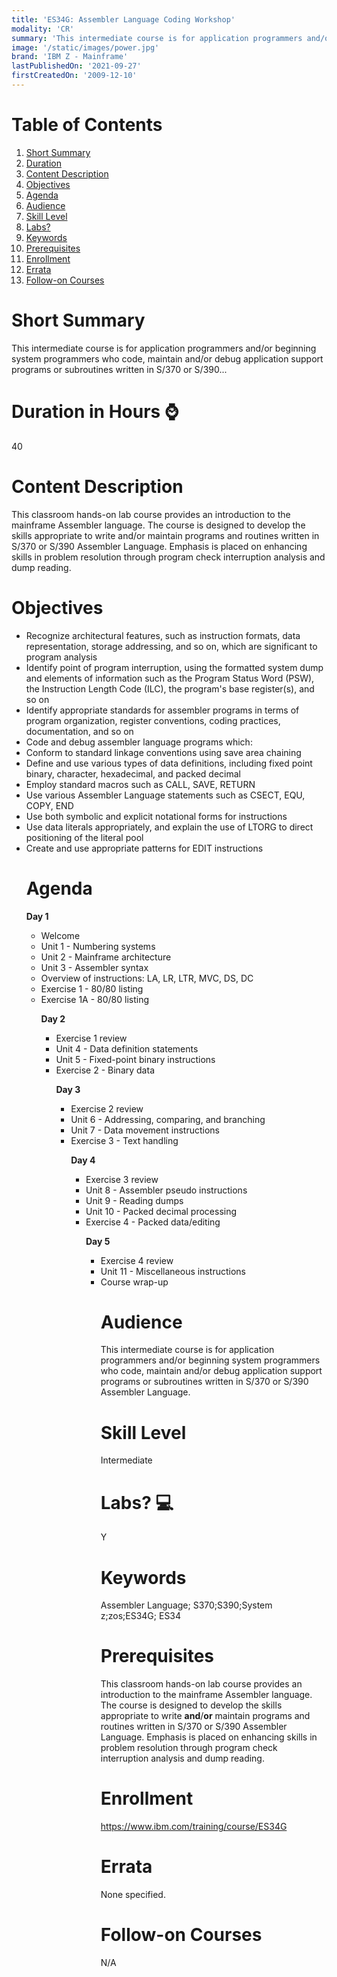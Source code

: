```yaml
---
title: 'ES34G: Assembler Language Coding Workshop'
modality: 'CR'
summary: 'This intermediate course is for application programmers and/or beginning system programmers who code, maintain and/or debug application support programs or subroutines written in S/370 or S/390...'
image: '/static/images/power.jpg'
brand: 'IBM Z - Mainframe'
lastPublishedOn: '2021-09-27'
firstCreatedOn: '2009-12-10'
---
```

# Table of Contents
1.  [Short Summary](#short-summary)
2.  [Duration](#duration-in-hours-)
3.  [Content Description](#content-description)
4.  [Objectives](#objectives)
5.  [Agenda](#agenda)
6.  [Audience](#audience)
7.  [Skill Level](#skill-level)
8.  [Labs?](#labs-)
9.  [Keywords](#keywords)
10. [Prerequisites](#prerequisites)
11. [Enrollment](#enrollment)
12. [Errata](#errata)
13. [Follow-on Courses](#follow-on-courses)

# Short Summary
This intermediate course is for application programmers and/or beginning system programmers who code, maintain and/or debug application support programs or subroutines written in S/370 or S/390...

# Duration in Hours ⌚
40

# Content Description
<p>This classroom hands-on lab course provides an introduction to the mainframe Assembler language. The course is designed to develop the skills appropriate to write and/or maintain programs and routines written in S/370 or S/390 Assembler Language. Emphasis is placed on enhancing skills in problem resolution through program check interruption analysis and dump reading.</p>

# Objectives
<ul />
	<li />Recognize architectural features, such as instruction formats, data representation, storage addressing, and so on, which are significant to program analysis
	<li />Identify point of program interruption, using the formatted system dump and elements of information such as the Program Status Word (PSW), the Instruction Length Code (ILC), the program&#39;s base register(s), and so on
	<li />Identify appropriate standards for assembler programs in terms of program organization, register conventions, coding practices, documentation, and so on
	<li />Code and debug assembler language programs which:
	<li />Conform to standard linkage conventions using save area chaining
	<li />Define and use various types of data definitions, including fixed point binary, character, hexadecimal, and packed decimal
	<li />Employ standard macros such as CALL, SAVE, RETURN
	<li />Use various Assembler Language statements such as CSECT, EQU, COPY, END
	<li />Use both symbolic and explicit notational forms for instructions
	<li />Use data literals appropriately, and explain the use of LTORG to direct positioning of the literal pool
	<li />Create and use appropriate patterns for EDIT instructions


# Agenda
<p><strong>Day 1</strong></p><ul /><li />Welcome<li />Unit 1 - Numbering systems<li />Unit 2 - Mainframe architecture<li />Unit 3 - Assembler syntax<li />Overview of instructions: LA, LR, LTR, MVC, DS, DC<li />Exercise 1 - 80/80 listing<li />Exercise 1A - 80/80 listing<p><strong>Day 2</strong></p><ul /><li />Exercise 1 review<li />Unit 4 - Data definition statements<li />Unit 5 - Fixed-point binary instructions<li />Exercise 2 - Binary data<p><strong>Day 3</strong></p><ul /><li />Exercise 2 review<li />Unit 6 - Addressing, comparing, and branching<li />Unit 7 - Data movement instructions<li />Exercise 3 - Text handling<p><strong>Day 4</strong></p><ul /><li />Exercise 3 review<li />Unit 8 - Assembler pseudo instructions<li />Unit 9 - Reading dumps<li />Unit 10 - Packed decimal processing<li />Exercise 4 - Packed data/editing<p><strong>Day 5</strong></p><ul /><li />Exercise 4 review<li />Unit 11 - Miscellaneous instructions<li />Course wrap-up

# Audience
<p>This intermediate course is for application programmers and/or beginning system programmers who code, maintain and/or debug application support programs or subroutines written in S/370 or S/390 Assembler Language.</p>

# Skill Level
Intermediate        

# Labs? 💻
Y

# Keywords
Assembler Language; S370;S390;System z;zos;ES34G; ES34

# Prerequisites
<p>This classroom hands-on lab course provides an introduction to the mainframe Assembler language. The course is designed to develop the skills appropriate to write <strong>and</strong>/<strong>or</strong> maintain programs and routines written in S/370 or S/390 Assembler Language. Emphasis is placed on enhancing skills in problem resolution through program check interruption analysis and dump reading.</p>

# Enrollment
https://www.ibm.com/training/course/ES34G

# Errata
None specified.

# Follow-on Courses
N/A


